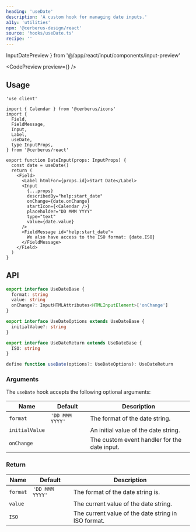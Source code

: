 ```yaml
---
heading: 'useDate'
description: 'A custom hook for managing date inputs.'
a11y: 'utilities'
npm: '@cerberus-design/react'
source: 'hooks/useDate.ts'
recipe: ''
---
```


  InputDatePreview
} from '@/app/react/input/components/input-preview'

<CodePreview preview={<InputDatePreview />} />

## Usage

```tsx title="form.tsx" {14}
'use client'

import { Calendar } from '@cerberus/icons'
import {
  Field,
  FieldMessage,
  Input,
  Label,
  useDate,
  type InputProps,
} from '@cerberus/react'

export function DateInput(props: InputProps) {
  const date = useDate()
  return (
    <Field>
      <Label htmlFor={props.id}>Start Date</Label>
      <Input
        {...props}
        describedBy="help:start_date"
        onChange={date.onChange}
        startIcon={<Calendar />}
        placeholder="DD MMM YYYY"
        type="text"
        value={date.value}
      />
      <FieldMessage id="help:start_date">
        We also have access to the ISO format: {date.ISO}
      </FieldMessage>
    </Field>
  )
}
```

## API

```ts showLineNumbers=false
export interface UseDateBase {
  format: string
  value: string
  onChange?: InputHTMLAttributes<HTMLInputElement>['onChange']
}

export interface UseDateOptions extends UseDateBase {
  initialValue?: string
}

export interface UseDateReturn extends UseDateBase {
  ISO: string
}

define function useDate(options?: UseDateOptions): UseDateReturn
```

### Arguments

The `useDate` hook accepts the following optional arguments:

| Name         | Default    | Description                                      |
| ------------ | ---------- | ------------------------------------------------ |
| `format`     | `'DD MMM YYYY'` | The format of the date string. |
| `initialValue` |        | An initial value of the date string. |
| `onChange`   |  | The custom event handler for the date input. |

### Return

| Name         | Default    | Description                                      |
| ------------ | ---------- | ------------------------------------------------ |
| `format`     | `'DD MMM YYYY'` | The format of the date string is. |
| `value`      |            | The current value of the date string. |
| `ISO`        |            | The current value of the date string in ISO format. |
